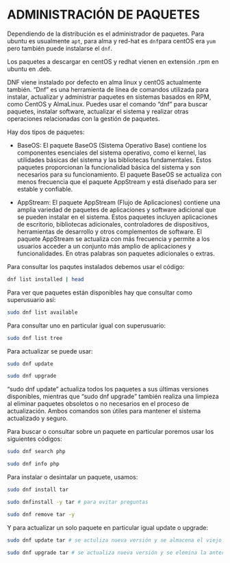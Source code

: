 # ADMINISTRACIÓN DE PAQUETES

Dependiendo de la distribución es el administrador de paquetes. Para ubuntu es usualmente `apt`, para alma y red-hat es `dnf`para centOS era `yum` pero también puede instalarse el `dnf`.

Los paquetes a descargar en centOS y redhat vienen en extensión .rpm en ubuntu en .deb.

DNF viene instalado por defecto en alma linux y centOS actualmente también. "Dnf" es una herramienta de línea de comandos utilizada para instalar, actualizar y administrar paquetes en sistemas basados en RPM, como CentOS y AlmaLinux. Puedes usar el comando "dnf" para buscar paquetes, instalar software, actualizar el sistema y realizar otras operaciones
relacionadas con la gestión de paquetes.

Hay dos tipos de paquetes:

-   BaseOS: El paquete BaseOS (Sistema Operativo Base) contiene los componentes esenciales del sistema operativo, como el kernel, las utilidades básicas del sistema y las bibliotecas fundamentales. Estos paquetes proporcionan la funcionalidad básica del sistema y son necesarios para su funcionamiento. El paquete BaseOS se actualiza con menos frecuencia que el paquete AppStream y está diseñado para ser estable y confiable.

-   AppStream: El paquete AppStream (Flujo de Aplicaciones) contiene una amplia variedad de paquetes de aplicaciones y software adicional que se pueden instalar en el sistema. Estos paquetes incluyen aplicaciones de escritorio, bibliotecas adicionales, controladores de dispositivos, herramientas de desarrollo y otros complementos de software. El paquete AppStream se actualiza con más frecuencia y permite a los usuarios acceder a un conjunto más amplio de aplicaciones y funcionalidades. En otras palabras son paquetes adicionales o extras.

Para consultar los paqutes instalados debemos usar el código:

```bash
dnf list installed | head
```

Para ver que paquetes están disponibles hay que consultar como superusuario así:

```bash
sudo dnf list available
```

Para consultar uno en particular igual con superusuario:

```bash
sudo dnf list tree
```

Para actualizar se puede usar:

```bash
sudo dnf update

sudo dnf upgrade
```

"sudo dnf update" actualiza todos los paquetes a sus últimas versiones
disponibles, mientras que "sudo dnf upgrade" también realiza una limpieza al eliminar paquetes obsoletos o no necesarios en el proceso de actualización. Ambos comandos son útiles para mantener el sistema actualizado y seguro.

Para buscar o consultar sobre un paquete en particular poremos usar los siguientes códigos:

```bash
sudo dnf search php

sudo dnf info php
```

Para instalar o desintalar un paquete, usamos:

```bash
sudo dnf install tar

sudo dnfinstall -y tar # para evitar preguntas
```

```bash
sudo dnf remove tar -y
```

Y para actualizar un solo paquete en particular igual update o upgrade:

```bash
sudo dnf update tar # se actuliza nueva versión y se almacena el viejo

sudo dnf upgrade tar # se actualiza nueva versión y se elemina la anterior
```
